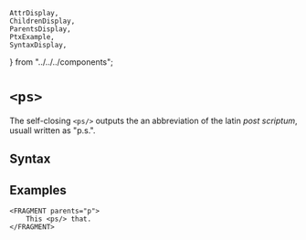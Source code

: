     AttrDisplay,
    ChildrenDisplay,
    ParentsDisplay,
    PtxExample,
    SyntaxDisplay,
} from "../../../components";

# `<ps>`

The self-closing `<ps/>` outputs the an abbreviation of the latin _post scriptum_, usuall written as "p.s.".

## Syntax

<SyntaxDisplay name="ps" />

## Examples

```ptx-example
<FRAGMENT parents="p">
    This <ps/> that.
</FRAGMENT>
```

